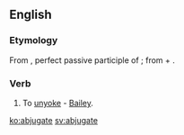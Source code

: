 ==English==

===Etymology===
From {{etyl|la|en}} {{term|abiugatus|abiugātus||lang=la}}, perfect passive participle of {{term|abiugo|abiugō|remove, separate from|lang=la}}; from {{term|ab||from, away from|lang=la}} + {{term|iugo|iugō|bind, connect|lang=la}}.

===Verb===
{{en-verb|abjugat|ed}}

# {{context|obsolete|lang=en}} To [[unyoke]] - [[Bailey]].

[[ko:abjugate]]
[[sv:abjugate]]